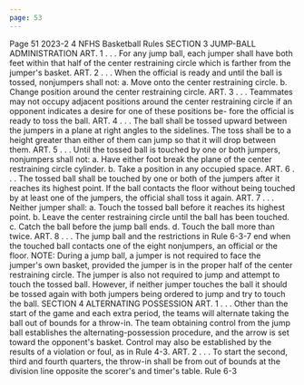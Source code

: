 ```yaml
---
page: 53
---
```


Page 51 2023-2 4 NFHS Basketball Rules SECTION 3 JUMP-BALL ADMINISTRATION ART. 1 . . . For any jump ball, each jumper shall have both feet within that half of the center restraining circle which is farther from the jumper's basket. ART. 2 . . . When the official is ready and until the ball is tossed, nonjumpers shall not: a. Move onto the center restraining circle. b. Change position around the center restraining circle. ART. 3 . . . Teammates may not occupy adjacent positions around the center restraining circle if an opponent indicates a desire for one of these positions be- fore the official is ready to toss the ball. ART. 4 . . . The ball shall be tossed upward between the jumpers in a plane at right angles to the sidelines. The toss shall be to a height greater than either of them can jump so that it will drop between them. ART. 5 . . . Until the tossed ball is touched by one or both jumpers, nonjumpers shall not: a. Have either foot break the plane of the center restraining circle cylinder. b. Take a position in any occupied space. ART. 6 . . . The tossed ball shall be touched by one or both of the jumpers after it reaches its highest point. If the ball contacts the floor without being touched by at least one of the jumpers, the official shall toss it again. ART. 7 . . . Neither jumper shall: a. Touch the tossed ball before it reaches its highest point. b. Leave the center restraining circle until the ball has been touched. c. Catch the ball before the jump ball ends. d. Touch the ball more than twice. ART. 8 . . . The jump ball and the restrictions in Rule 6-3-7 end when the touched ball contacts one of the eight nonjumpers, an official or the floor. NOTE: During a jump ball, a jumper is not required to face the jumper's own basket, provided the jumper is in the proper half of the center restraining circle. The jumper is also not required to jump and attempt to touch the tossed ball. However, if neither jumper touches the ball it should be tossed again with both jumpers being ordered to jump and try to touch the ball. SECTION 4 ALTERNATING POSSESSION ART. 1 . . . Other than the start of the game and each extra period, the teams will alternate taking the ball out of bounds for a throw-in. The team obtaining control from the jump ball establishes the alternating-possession procedure, and the arrow is set toward the opponent's basket. Control may also be established by the results of a violation or foul, as in Rule 4-3. ART. 2 . . . To start the second, third and fourth quarters, the throw-in shall be from out of bounds at the division line opposite the scorer's and timer's table. Rule 6-3
